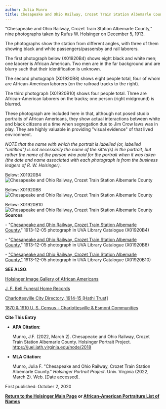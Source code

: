 ```yaml
---
author: Julia Munro
title: Chesapeake and Ohio Railway, Crozet Train Station Albemarle County
---
```

"Chesapeake and Ohio Railway, Crozet Train Station Albemarle County," nine photographs taken by Rufus W. Holsinger on December 5, 1913. 

The photographs show the station from different angles, with three of them showing black and white passengers/passersby and rail laborers.

The first photograph below (X01920B4) shows eight black and white men; one laborer is African American. Two men are in the far background and are blurry such that their identification is unknown. 

The second photograph (X01920B8) shows eight people total, four of whom are African-American laborers (on the railroad tracks to the right).

The third photograph (X01920B10) shows four people total. Three are African-American laborers on the tracks; one person (right midground) is blurred.

These photograph are included here in that, although not posed studio portraits of African Americans, they show actual interactions between white and black citizens at a time when segregation due to Jim Crow laws was in play. They are highly valuable in providing "visual evidence" of that lived environment.  

_NOTE that the name with which the portrait is labelled (or, labelled "untitled") is not necessarily the name of the sitter(s) in the portrait, but rather the name of the person who paid for the portrait when it was taken (the date and name associated with each photograph is from the business ledgers of R. W. Holsinger)._ 

Below: X01920B4  
![Chesapeake and Ohio Railway, Crozet Train Station Albemarle County](https://iiif.lib.virginia.edu/iiif/uva-lib:1041516/full/778,561/0/default.jpg "Chesapeake and Ohio Railway, Crozet Train Station Albemarle County")

Below: X01920B8  
![Chesapeake and Ohio Railway, Crozet Train Station Albemarle County](https://iiif.lib.virginia.edu/iiif/uva-lib:1041520/full/778,561/0/default.jpg "Chesapeake and Ohio Railway, Crozet Train Station Albemarle County")

Below: X01920B10  
![Chesapeake and Ohio Railway, Crozet Train Station Albemarle County](https://iiif.lib.virginia.edu/iiif/uva-lib:1041513/full/778,561/0/default.jpg "Chesapeake and Ohio Railway, Crozet Train Station Albemarle County")  
**Sources**

\- "[](https://v3.lib.virginia.edu/catalog/uva-lib:1041516#?c=0&m=0&s=0&cv=0&xywh=2875%2C2234%2C1227%2C910 "Chesapeake and Ohio Railway, Crozet Train Station Albemarle County")[Chesapeake and Ohio Railway, Crozet Train Station Albemarle County](https://v3.lib.virginia.edu/sources/images/items/uva-lib:1041516 "Chesapeake and Ohio Railway, Crozet Train Station Albemarle County")," 1913-12-05 photograph in UVA Library Catalogue (X01920B4)

\- "[Chesapeake and Ohio Railway, Crozet Train Station Albemarle County](https://v3.lib.virginia.edu/sources/images/items/uva-lib:1041520 "Chesapeake and Ohio Railway, Crozet Train Station Albemarle County")," 1913-12-05 photograph in UVA Library Catalogue (X01920B8)

\- ["Chesapeake and Ohio Railway, Crozet Train Station Albemarle County,"](https://v3.lib.virginia.edu/sources/images/items/uva-lib:1041513 "Chesapeake and Ohio Railway, Crozet Train Station Albemarle County") 1913-12-05 photograph in UVA Library Catalogue (X01920B10) 

**SEE ALSO**:

[Holsinger Image Gallery of African Americans](http://rwholsingerphotos.org/images.php "Holsinger Image Gallery of African Americans")

[J. F. Bell Funeral Home Records](http://www2.vcdh.virginia.edu/afam/raceandplace/perl_scripts/funeral_search.html "J. F. Bell Funeral Home Database")

[Charlottesville City Directory, 1914-15 \[Hathi Trust\]](https://catalog.hathitrust.org/Record/101954103 "Charlottesville City Directory, 1914-15") 

[1870 & 1910 U. S. Census - Charlottesville & Esmont Communities](http://www2.vcdh.virginia.edu/afam/raceandplace/census/search_both.html "1870 & 1910 U. S. Census: Charlottesville and Esmont Communities")

**Cite This Entry**

*   **APA Citation:**
    
    Munro, J.F. (2022, March 2). Chesapeake and Ohio Railway, Crozet Train Station Albemarle County. Holsinger Portrait Project. https://juel.iath.virginia.edu/node/2018
    
*   **MLA Citation:**
    
    Munro, Julia F. "Chesapeake and Ohio Railway, Crozet Train Station Albemarle County." _Holsinger Portrait Project_. Univ. Virginia (2022, March 2). Web. \[Date accessed\].
    

  
First published: October 2, 2020

[**Return to the Holsinger Main Page**](http://juel.iath.virginia.edu/node/980) **or [African-American Portraiture List of Names](http://juel.iath.virginia.edu/node/996)**